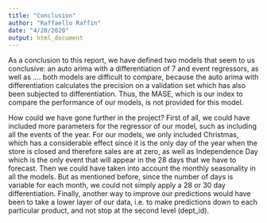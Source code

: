 ```yaml
---
title: "Conclusion"
author: "Raffaello Raffin"
date: "4/20/2020"
output: html_document
---
```


As a conclusion to this report, we have defined two models that seem to us conclusive: an auto arima with a differentiation of 7 and event regressors, as well as ....
both models are difficult to compare, because the auto arima with differentiation calculates the precision on a validation set which has also been subjected to differentiation. Thus, the MASE, which is our index to compare the performance of our models, is not provided for this model. 

How could we have gone further in the project?
First of all, we could have included more parameters for the regressor of our model, such as including all the events of the year. For our models, we only included Christmas, which has a considerable effect since it is the only day of the year when the store is closed and therefore sales are at zero, as well as Independence Day which is the only event that will appear in the 28 days that we have to forecast. 
Then we could have taken into account the monthly seasonality in all the models. But as mentioned before, since the number of days is variable for each month, we could not simply apply a 28 or 30 day differentiation. 
Finally, another way to improve our predictions would have been to take a lower layer of our data, i.e. to make predictions down to each particular product, and not stop at the second level (dept_id).
